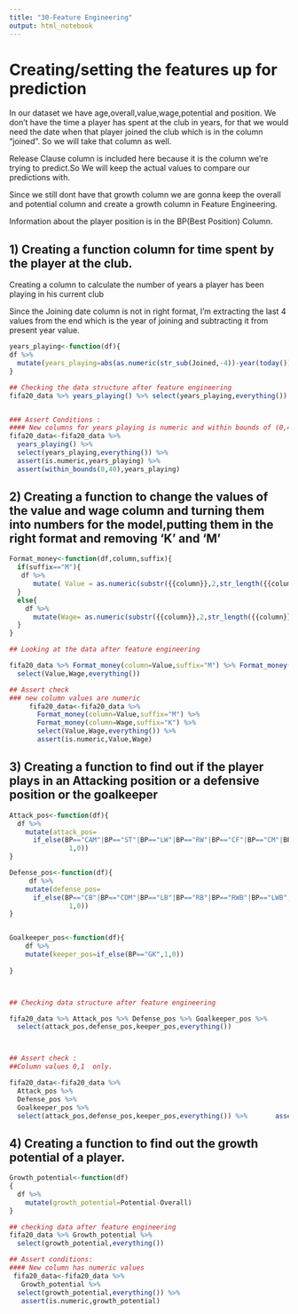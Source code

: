 ---
title: "30-Feature Engineering"
output: html_notebook
---
# Creating/setting the features up for prediction

In our dataset we have age,overall,value,wage,potential and position. We don't have the time a player has spent at the club in years, for that we would need the date when that player joined the club which is in the column "joined". So we will take that column as well.

Release Clause column is included here because it is the column we're trying to predict.So We will keep the actual values to compare our predictions with.

Since we still dont have that growth column we are gonna keep the overall and potential column and create a growth column in Feature Engineering.

Information about the player position is in the BP(Best Position) Column.




## 1) Creating a function column for time spent by the player at the club.

Creating a column to calculate the number of years a player has been playing in his current club

Since the Joining date column is not in right format, I'm extracting the last 4 values from the end which is the year of joining and subtracting it from present year value.

```{r}
years_playing<-function(df){
df %>% 
  mutate(years_playing=abs(as.numeric(str_sub(Joined,-4))-year(today())))
}

## Checking the data structure after feature engineering
fifa20_data %>% years_playing() %>% select(years_playing,everything())


### Assert Conditions :
#### New columns for years playing is numeric and within bounds of (0,40)
fifa20_data<-fifa20_data %>%
  years_playing() %>% 
  select(years_playing,everything()) %>% 
  assert(is.numeric,years_playing) %>%
  assert(within_bounds(0,40),years_playing)
```


## 2) Creating a function to change the values of the value and wage column and turning them into numbers for the model,putting them in the right format and removing 'K' and 'M'



```{r}
Format_money<-function(df,column,suffix){
  if(suffix=="M"){
   df %>% 
      mutate( Value = as.numeric(substr({{column}},2,str_length({{column}})-1))*10^6)
  }
  else{
    df %>% 
      mutate(Wage= as.numeric(substr({{column}},2,str_length({{column}})-1))*10^3)
  }
}

## Looking at the data after feature engineering

fifa20_data %>% Format_money(column=Value,suffix="M") %>% Format_money(column=Wage,suffix="K") %>% 
  select(Value,Wage,everything())

## Assert check 
### new column values are numeric 
     fifa20_data<-fifa20_data %>% 
       Format_money(column=Value,suffix="M") %>%
       Format_money(column=Wage,suffix="K") %>% 
       select(Value,Wage,everything()) %>% 
       assert(is.numeric,Value,Wage)
```

## 3) Creating a function to find out if the player plays in an Attacking position or a defensive position or the goalkeeper

```{r}

Attack_pos<-function(df){
  df %>% 
    mutate(attack_pos= 
      if_else(BP=="CAM"|BP=="ST"|BP=="LW"|BP=="RW"|BP=="CF"|BP=="CM"|BP=="LM"|BP=="RM",
               1,0))
}

Defense_pos<-function(df){
     df %>% 
    mutate(defense_pos= 
      if_else(BP=="CB"|BP=="CDM"|BP=="LB"|BP=="RB"|BP=="RWB"|BP=="LWB",
               1,0))
}


Goalkeeper_pos<-function(df){
    df %>% 
    mutate(keeper_pos=if_else(BP=="GK",1,0))
            
}



## Checking data structure after feature engineering

fifa20_data %>% Attack_pos %>% Defense_pos %>% Goalkeeper_pos %>% 
  select(attack_pos,defense_pos,keeper_pos,everything())



## Assert check :
##Column values 0,1  only.

fifa20_data<-fifa20_data %>%
  Attack_pos %>% 
  Defense_pos %>% 
  Goalkeeper_pos %>% 
  select(attack_pos,defense_pos,keeper_pos,everything()) %>%       assert(in_set(0,1),attack_pos,defense_pos,keeper_pos)

```


## 4) Creating a function to find out the growth potential of a player.

```{r}
Growth_potential<-function(df)
{
  df %>% 
    mutate(growth_potential=Potential-Overall)
}

## checking data after feature engineering
fifa20_data %>% Growth_potential %>% 
  select(growth_potential,everything())

## Assert conditions:
#### New column has numeric values
 fifa20_data<-fifa20_data %>% 
   Growth_potential %>% 
  select(growth_potential,everything()) %>% 
   assert(is.numeric,growth_potential)
```



